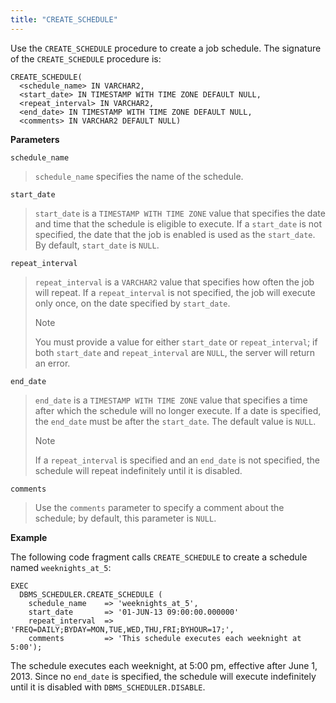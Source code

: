 ```yaml
---
title: "CREATE_SCHEDULE"
---
```




Use the `CREATE_SCHEDULE` procedure to create a job schedule. The signature of the `CREATE_SCHEDULE` procedure is:

``` text
CREATE_SCHEDULE(
  <schedule_name> IN VARCHAR2,
  <start_date> IN TIMESTAMP WITH TIME ZONE DEFAULT NULL,
  <repeat_interval> IN VARCHAR2,
  <end_date> IN TIMESTAMP WITH TIME ZONE DEFAULT NULL,
  <comments> IN VARCHAR2 DEFAULT NULL)
```

**Parameters**

`schedule_name`

> `schedule_name` specifies the name of the schedule.

`start_date`

> `start_date` is a `TIMESTAMP WITH TIME ZONE` value that specifies the date and time that the schedule is eligible to execute. If a `start_date` is not specified, the date that the job is enabled is used as the `start_date`. By default, `start_date` is `NULL`.

`repeat_interval`

> `repeat_interval` is a `VARCHAR2` value that specifies how often the job will repeat. If a `repeat_interval` is not specified, the job will execute only once, on the date specified by `start_date`.
>
> <div class="note">
>
> <div class="title">
>
> Note
>
> </div>
>
> You must provide a value for either `start_date` or `repeat_interval`; if both `start_date` and `repeat_interval` are `NULL`, the server will return an error.
>
> </div>

`end_date`

> `end_date` is a `TIMESTAMP WITH TIME ZONE` value that specifies a time after which the schedule will no longer execute. If a date is specified, the `end_date` must be after the `start_date`. The default value is `NULL`.
>
> <div class="note">
>
> <div class="title">
>
> Note
>
> </div>
>
> If a `repeat_interval` is specified and an `end_date` is not specified, the schedule will repeat indefinitely until it is disabled.
>
> </div>

`comments`

> Use the `comments` parameter to specify a comment about the schedule; by default, this parameter is `NULL`.

**Example**

The following code fragment calls `CREATE_SCHEDULE` to create a schedule named `weeknights_at_5`:

``` text
EXEC
  DBMS_SCHEDULER.CREATE_SCHEDULE (
    schedule_name    => 'weeknights_at_5',
    start_date       => '01-JUN-13 09:00:00.000000'
    repeat_interval  => 'FREQ=DAILY;BYDAY=MON,TUE,WED,THU,FRI;BYHOUR=17;',
    comments         => 'This schedule executes each weeknight at 5:00');
```

The schedule executes each weeknight, at 5:00 pm, effective after June 1, 2013. Since no `end_date` is specified, the schedule will execute indefinitely until it is disabled with `DBMS_SCHEDULER.DISABLE`.
